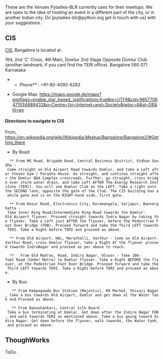 These are the Venues Pyladies-BLR currently uses for their meetups. We are open to the idea of hosting an event in a different part of the city, or in another Indian city. Do [pyladies-blr@python.org get in touch with us] with your suggestions.

== CIS ==
[http://cis-india.org/about CIS], Bangalore is located at: 

194, 2nd 'C' Cross, 
4th Main, Domlur 2nd Stage
Opposite Domlur Club (another landmark, if you cant find the TERI office).
Bangalore 560 071 
Karnataka

**Phone** : +91-80-4092-6283

* Google Map: [https://maps.google.de/maps?expflags=enable_star_based_justifications:true&ie=UTF8&cid=9857706471034889432&q=Centre+for+Internet+and+Society&iwloc=A&gl=DE&hl=en https://maps.google.de/maps?expflags=enable_star_based_justifications:true&ie=UTF8&cid=9857706471034889432&q=Centre+for+Internet+and+Society&iwloc=A&gl=DE&hl=en]


==== Directions to navigate to CIS ====
From, https://en.wikipedia.org/wiki/Wikipedia:Meetup/Bangalore/Bangalore21#Getting_there
* By Road:

   ** From MG Road, Brigade Road, Central Business District, Vidhan Soudha - Come straight on Old Airport Road towards Domlur, and take a Left after Steves Gym / Paratha House. Go straight, and continue straight after the Domlur BDA Complex crossroads. Further, go straight, cross bridge over storm water drain, and take Left AFTER The Energy Research Institute (TERI). You will see Domlur Club on the LEFT. Take a right onto the SECOND lane, opposite the gate of the Club. The CIS building has a white gate and is on the RIGHT-hand side, first gate.

   ** From Hosur Road, Electronics City, Koramangala, Sarjapur, Bannerghatta - Take Inner Ring Road/Intermediate Ring Road towards the Domlur-Old Airport flyover. Proceed straight towards Indra Nagar by taking the flyover. Take a Left just AFTER the flyover, before the Pedestrian Foot Over Bridge (FOB). Proceed forward and take the Third LEFT towards TERI. Take a Right before TERI and proceed as above.

   ** From Old Airport, HAL, Marathalli, Varthur - Come on Old Airport-Varthur Road, cross Domlur flyover, take a Right AT the flyover proceed towards IndraNagar and proceed as per above to reach.

   **   From Old Madras, Road, Indira Nagar, Ulsoor - Take 100-feet Road (Under Metro) to Domlur flyover. Take a Right BEFORE the flyover, at the Pedestrian Foot Over Bridge. Proceed forward and take the Third LEFT towards TERI. Take a Right before TERI and proceed as above.


* By Bus:
 
    ** From Kempegowda Bus Station (Majestic), KR Market, Shivaji Nagar, take a bus towards Old Airport, Domlur and get down at the Water Tank and Proceed as above.

    ** From Banashankari, Central Silk Board - Take a bus terminating at Domlur. Get down after the Indira Nagar FOB, and walk towards TERI as mentioned above. Take a bus going toward Indira Nagar. Get down before the flyover, walk towards, the Water tank, and proceed as above.



== ThoughWorks ==

ToDo.

